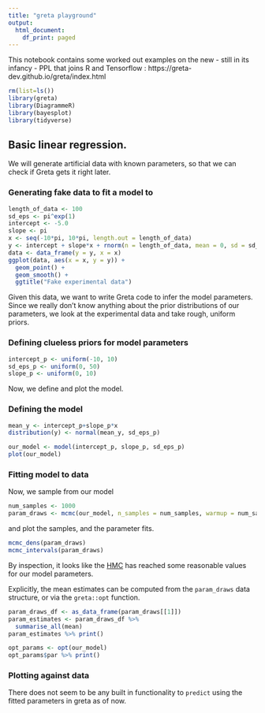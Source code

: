 ```yaml
---
title: "greta playground"
output:
  html_document:
    df_print: paged
---
```


This notebook contains some worked out examples on the new - still in its infancy - PPL that joins R and Tensorflow : https://greta-dev.github.io/greta/index.html


```r
rm(list=ls())
library(greta)
library(DiagrammeR)
library(bayesplot)
library(tidyverse)
```

## Basic linear regression. 

We will generate artificial data with known parameters, so that we can check if Greta gets it right later. 

### Generating fake data to fit a model to

```r
length_of_data <- 100
sd_eps <- pi^exp(1)
intercept <- -5.0
slope <- pi
x <- seq(-10*pi, 10*pi, length.out = length_of_data)
y <- intercept + slope*x + rnorm(n = length_of_data, mean = 0, sd = sd_eps)
data <- data_frame(y = y, x = x)
ggplot(data, aes(x = x, y = y)) +
  geom_point() +
  geom_smooth() +
  ggtitle("Fake experimental data")
```

Given this data, we want to write Greta code to infer the model parameters. Since we really don't know anything about the prior distributions of our parameters, we look at the experimental data and take rough, uniform priors. 

### Defining clueless priors for model parameters

```r
intercept_p <- uniform(-10, 10)
sd_eps_p <- uniform(0, 50)
slope_p <- uniform(0, 10)
```

Now, we define and plot the model.

### Defining the model

```r
mean_y <- intercept_p+slope_p*x
distribution(y) <- normal(mean_y, sd_eps_p)

our_model <- model(intercept_p, slope_p, sd_eps_p)
plot(our_model)
```

### Fitting model to data

Now, we sample from our model
```r
num_samples <- 1000
param_draws <- mcmc(our_model, n_samples = num_samples, warmup = num_samples / 10)
```

and plot the samples, and the parameter fits.
```r
mcmc_dens(param_draws)
mcmc_intervals(param_draws)
```

By inspection, it looks like the [HMC](https://arxiv.org/abs/1701.02434) has reached some reasonable values for our model parameters. 

Explicitly, the mean estimates can be computed from the `param_draws` data structure, or via the `greta::opt` function.   
```r
param_draws_df <- as_data_frame(param_draws[[1]])
param_estimates <- param_draws_df %>% 
  summarise_all(mean)
param_estimates %>% print()

opt_params <- opt(our_model)
opt_params$par %>% print()
```

### Plotting against data

There does not seem to be any built in functionality to `predict` using the fitted parameters in greta as of now. 
